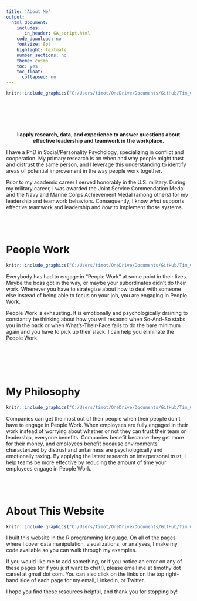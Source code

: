 ```yaml
---
title: 'About Me'
output:
  html_document:
    includes:
       in_header: GA_script.html
    code_download: no
    fontsize: 8pt
    highlight: textmate
    number_sections: no
    theme: cosmo    
    toc: yes
    toc_float:
      collapsed: no
---
```



```r
knitr::include_graphics("C:/Users/timot/OneDrive/Documents/GitHub/Tim_Carsel.github.io/headshot_9-2020.jpg")
```
<br/><br/><br/><br/>




<center>
**I apply research, data, and experience to answer questions about effective leadership and teamwork in the workplace.** 
</center>
I have a PhD in Social/Personality Psychology, specializing in conflict and cooperation. My primary research is on when and why people might trust and distrust the same person, and I leverage this understanding to identify areas of potential improvement in the way people work together. 

Prior to my academic career I served honorably in the U.S. military. During my military career, I was awarded the Joint Service Commendation Medal and the Navy and Marine Corps Achievement Medal (among others) for my leadership and teamwork behaviors. Consequently, I know *what* supports effective teamwork and leadership and *how* to implement those systems.
<br/><br/><br/><br/>




# People Work 
```r
knitr::include_graphics("C:/Users/timot/OneDrive/Documents/GitHub/Tim_Carsel.github.io/frustrated.jpg")
```

Everybody has had to engage in "People Work" at some point in their lives. Maybe the boss got in the way, or maybe your subordinates didn't do their work. Whenever you have to strategize about how to deal with someone else instead of being able to focus on your job, you are engaging in People Work. 

People Work is exhausting. It is emotionally and psychologically draining to constantly be thinking about how you will respond when So-And-So stabs you in the back or when What’s-Their-Face fails to do the bare minimum again and you have to pick up their slack. I can help you eliminate the People Work.

<br/><br/><br/><br/>




# My Philosophy 
```r
knitr::include_graphics("C:/Users/timot/OneDrive/Documents/GitHub/Tim_Carsel.github.io/workplace_image.jpg")
```

Companies can get the most out of their people when their people don't have to engage in People Work. When employees are fully engaged in their work instead of worrying about whether or not they can trust their team or leadership, everyone benefits. Companies benefit because they get more for their money, and employees benefit because environments characterized by distrust and unfairness are psychologically and emotionally taxing. By applying the latest research on interpersonal trust, I help teams be more effective by reducing the amount of time your employees engage in People Work. 
<br/><br/><br/><br/>




# About This Website
```r
knitr::include_graphics("C:/Users/timot/OneDrive/Documents/GitHub/Tim_Carsel.github.io/code.jpg")
```

I built this website in the R programming language. On all of the pages where I cover data manipulation, visualizations, or analyses, I make my code available so you can walk through my examples. 

If you would like me to add something, or if you notice an error on any of these pages (or if you just want to chat!), please email me at timothy dot carsel at gmail dot com. You can also click on the links on the top right-hand side of each page for my email, LinkedIn, or Twitter.

I hope you find these resources helpful, and thank you for stopping by!